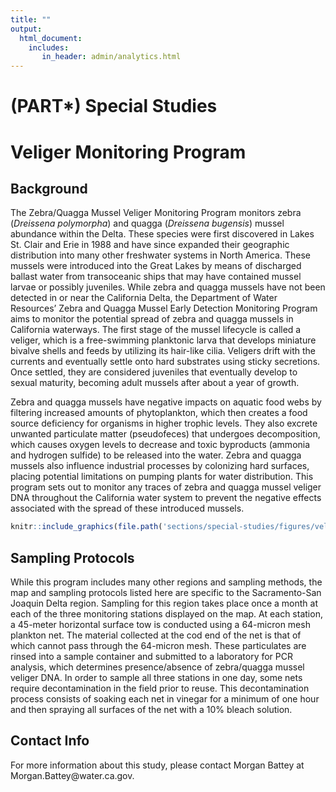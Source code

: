 ```yaml
---
title: ""
output: 
  html_document:
    includes:
       in_header: admin/analytics.html
---
```


# (PART\*) Special Studies {-}
# Veliger Monitoring Program {#spst}

## Background {.unlisted}
The Zebra/Quagga Mussel Veliger Monitoring Program monitors zebra (<i>Dreissena polymorpha</i>) and quagga (<i>Dreissena bugensis</i>) mussel abundance within the Delta. These species were first discovered in Lakes St. Clair and Erie in 1988 and have since expanded their geographic distribution into many other freshwater systems in North America. These mussels were introduced into the Great Lakes by means of discharged ballast water from transoceanic ships that may have contained mussel larvae or possibly juveniles. While zebra and quagga mussels have not been detected in or near the California Delta, the Department of Water Resources’ Zebra and Quagga Mussel Early Detection Monitoring Program aims to monitor the potential spread of zebra and quagga mussels in California waterways. The first stage of the mussel lifecycle is called a veliger, which is a free-swimming planktonic larva that develops miniature bivalve shells and feeds by utilizing its hair-like cilia. Veligers drift with the currents and eventually settle onto hard substrates using sticky secretions. Once settled, they are considered juveniles that eventually develop to sexual maturity, becoming adult mussels after about a year of growth. 

Zebra and quagga mussels have negative impacts on aquatic food webs by filtering increased amounts of phytoplankton, which then creates a food source deficiency for organisms in higher trophic levels. They also excrete unwanted particulate matter (pseudofeces) that undergoes decomposition, which causes oxygen levels to decrease and toxic byproducts (ammonia and hydrogen sulfide) to be released into the water. Zebra and quagga mussels also influence industrial processes by colonizing hard surfaces, placing potential limitations on pumping plants for water distribution. This program sets out to monitor any traces of zebra and quagga mussel veliger DNA throughout the California water system to prevent the negative effects associated with the spread of these introduced mussels.  

```r
knitr::include_graphics(file.path('sections/special-studies/figures/veligermap.png'))
```

## Sampling Protocols {.unlisted}
While this program includes many other regions and sampling methods, the map and sampling protocols listed here are specific to the Sacramento-San Joaquin Delta region. Sampling for this region takes place once a month at each of the three monitoring stations displayed on the map. At each station, a 45-meter horizontal surface tow is conducted using a 64-micron mesh plankton net. The material collected at the cod end of the net is that of which cannot pass through the 64-micron mesh. These particulates are rinsed into a sample container and submitted to a laboratory for PCR analysis, which determines presence/absence of zebra/quagga mussel veliger DNA. In order to sample all three stations in one day, some nets require decontamination in the field prior to reuse. This decontamination process consists of soaking each net in vinegar for a minimum of one hour and then spraying all surfaces of the net with a 10% bleach solution.

## Contact Info {.unlisted}
For more information about this study, please contact Morgan Battey at Morgan.Battey@water.ca.gov.